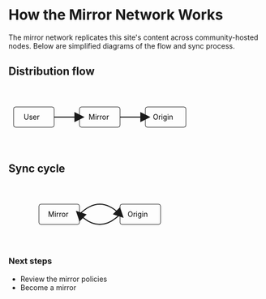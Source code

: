 
# How the Mirror Network Works

The mirror network replicates this site's content across community-hosted nodes. Below are simplified diagrams of the flow and sync process.

## Distribution flow

<svg width="360" height="120" role="img" aria-label="User requests content from a mirror which syncs from origin">
  <title>Distribution flow diagram</title>
  <defs>
    <marker id="arrow" markerWidth="10" markerHeight="10" refX="5" refY="5" orient="auto">
      <path d="M0 0 L10 5 L0 10 z" fill="currentColor" />
    </marker>
  </defs>
  <rect x="10" y="40" width="80" height="40" rx="4" ry="4" fill="none" stroke="currentColor" />
  <text x="30" y="65">User</text>
  <rect x="140" y="40" width="80" height="40" rx="4" ry="4" fill="none" stroke="currentColor" />
  <text x="158" y="65">Mirror</text>
  <rect x="270" y="40" width="80" height="40" rx="4" ry="4" fill="none" stroke="currentColor" />
  <text x="285" y="65">Origin</text>
  <path d="M90 60 L140 60" stroke="currentColor" stroke-width="2" marker-end="url(#arrow)" />
  <path d="M220 60 L270 60" stroke="currentColor" stroke-width="2" marker-end="url(#arrow)" />
</svg>

## Sync cycle

<svg width="360" height="120" role="img" aria-label="Mirror periodically syncs with origin">
  <title>Sync cycle diagram</title>
  <defs>
    <marker id="arrow2" markerWidth="10" markerHeight="10" refX="5" refY="5" orient="auto">
      <path d="M0 0 L10 5 L0 10 z" fill="currentColor" />
    </marker>
  </defs>
  <rect x="60" y="40" width="80" height="40" rx="4" ry="4" fill="none" stroke="currentColor" />
  <text x="78" y="65">Mirror</text>
  <rect x="220" y="40" width="80" height="40" rx="4" ry="4" fill="none" stroke="currentColor" />
  <text x="235" y="65">Origin</text>
  <path d="M140 60 Q180 20 220 60" stroke="currentColor" stroke-width="2" fill="none" marker-end="url(#arrow2)" />
  <path d="M220 60 Q180 100 140 60" stroke="currentColor" stroke-width="2" fill="none" marker-end="url(#arrow2)" />
</svg>

### Next steps

- <Link href="../policies">Review the mirror policies</Link>
- <Link href="../become-a-mirror">Become a mirror</Link>

